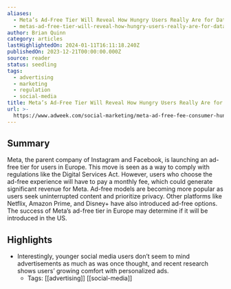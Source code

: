 ```yaml
---
aliases:
  - Meta’s Ad-Free Tier Will Reveal How Hungry Users Really Are for Data Privacy
  - metas-ad-free-tier-will-reveal-how-hungry-users-really-are-for-data-privacy
author: Brian Quinn
category: articles
lastHighlightedOn: 2024-01-11T16:11:18.240Z
publishedOn: 2023-12-21T00:00:00.000Z
source: reader
status: seedling
tags:
  - advertising
  - marketing
  - regulation
  - social-media
title: Meta’s Ad-Free Tier Will Reveal How Hungry Users Really Are for Data Privacy
url: >-
  https://www.adweek.com/social-marketing/meta-ad-free-fee-consumer-hunger-data-privacy/?utm_source=Sailthru&utm_medium=email&utm_campaign=Newsletter%20Weekly%20Roundup:%20Marketing%20Dive:%20Daily%20Dive%2012-23-2023&utm_term=Marketing%20Dive%20Weekender
---
```

## Summary

Meta, the parent company of Instagram and Facebook, is launching an ad-free tier for users in Europe. This move is seen as a way to comply with regulations like the Digital Services Act. However, users who choose the ad-free experience will have to pay a monthly fee, which could generate significant revenue for Meta. Ad-free models are becoming more popular as users seek uninterrupted content and prioritize privacy. Other platforms like Netflix, Amazon Prime, and Disney+ have also introduced ad-free options. The success of Meta’s ad-free tier in Europe may determine if it will be introduced in the US.

## Highlights

- Interestingly, younger social media users don’t seem to mind advertisements as much as was once thought, and recent research shows users’ growing comfort with personalized ads.
    - Tags: [[advertising]] [[social-media]]
